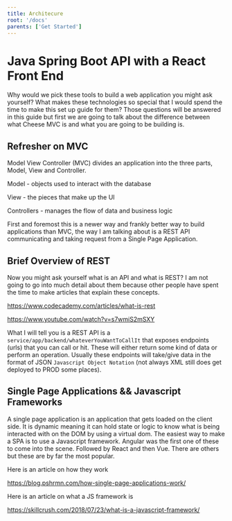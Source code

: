 ```yaml
---
title: Architecure
root: '/docs'
parents: ['Get Started']
---
```


# Java Spring Boot API with a React Front End 

Why would we pick these tools to build a web application you might ask yourself? What makes these technologies so special that I would spend the time to make this set up guide for them? Those questions will be answered in this guide but first we are going to talk about the difference between what Cheese MVC is and what you are going to be building is.

## Refresher on MVC 

Model View Controller (MVC) divides an application into the three parts, Model, View and Controller. 

Model - objects used to interact with the database 

View - the pieces that make up the UI

Controllers - manages the flow of data and business logic 

First and foremost this is a newer way and frankly better way to build applications than MVC, the way I am talking about is a REST API communicating and taking request from a Single Page Application.

## Brief Overview of REST

 Now you might ask yourself what is an API and what is REST? I am not going to go into much detail about them because other people have spent the time to make articles that explain these concepts. 

https://www.codecademy.com/articles/what-is-rest

https://www.youtube.com/watch?v=s7wmiS2mSXY

What I will tell you is a REST API is a ````service/app/backend/whateverYouWantToCallIt```` that exposes endpoints (urls) that you can call or hit. These will either return some kind of data or perform an operation. Usually these endpoints will take/give data in the format of JSON ````Javascript Object Notation```` (not always XML still does get deployed to PROD some places).

## Single Page Applications && Javascript Frameworks

A single page application is an application that gets loaded on the client side. It is dynamic meaning it can hold state or logic to know what is being interacted with on the DOM by using a virtual dom. The easiest way to make a SPA is to use a Javascript framework. Angular was the first one of these to come into the scene. Followed by React and then Vue. There are others but these are by far the most popular. 

Here is an article on how they work

https://blog.pshrmn.com/how-single-page-applications-work/

Here is an article on what a JS framework is

https://skillcrush.com/2018/07/23/what-is-a-javascript-framework/

